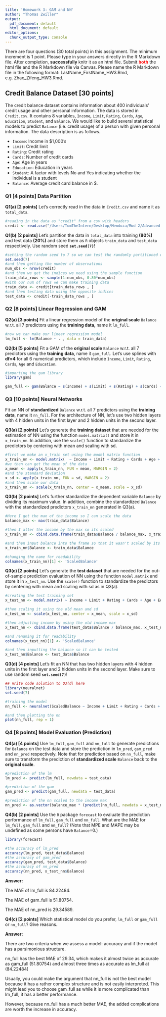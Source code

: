 ```yaml
---
title: 'Homework 3: GAM and NN'
author: "Thomas Zwiller"
output:
  pdf_document: default
  html_document: default
editor_options:
  chunk_output_type: console
---
```


There are four questions (30 total points) in this assignment. The minimum increment is 1 point. Please type in your answers directly in the R Markdown file. After completion, **successfully** knitr it as an html file. Submit <span style="color:red">**both**</span> the html file and the R Markdown file via Canvas. Please name the R Markdown file in the following format: LastName_FirstName_HW3.Rmd, e.g. Zhao_Zifeng_HW3.Rmd.


## Credit Balance Dataset [30 points]
The credit balance dataset contains information about 400 individuals' credit usage and other personal information. The data is stored in `Credit.csv`. It contains 8 variables, `Income`, `Limit`, `Rating`, `Cards`, `Age`, `Education`, `Student`, and `Balance`. We would like to build several statistical models to predict `Balance` (i.e. credit usage) of a person with given personal information. The data description is as follows.

+ `Income`: Income in $1,000's
+ `Limit`: Credit limit
+ `Rating`: Credit rating
+ `Cards`: Number of credit cards
+ `Age`: Age in years
+ `Education`: Education in years
+ `Student`: A factor with levels No and Yes indicating whether the individual is a student
+ `Balance`: Average credit card balance in $.


###  **Q1 [4 points]** Data Partition
**Q1(a) [2 points]**
Let's correctly read in the data in `Credit.csv` and name it as `total_data`. 
```r

#reading in the data as "credit" from a csv with headers
credit <- read.csv("/Users/TomTheIntern/Desktop/Mendoza/Mod 2/Advanced Stats/Homework 3/Credit.csv", header = TRUE)

```

**Q1(b) [2 points]**
Let's partition the data in `total_data` into training **(80%)** and test data **(20%)** and store them as `R` objects `train_data` and `test_data` respectively. Use random seed **`set.seed(7)`**!
```r
#setting the random seed to 7 so we can test the randomly partitioned data
set.seed(7)
#and then getting the number of observations
num_obs <- nrow(credit)
#and then we get the indices we need using the sample function
train_data_rows <- sample(1:num_obs, 0.80*num_obs)
#with our num of rows we can make training data
train_data <- credit[train_data_rows , ]
#and then testing data using the opposite indices
test_data <- credit[-train_data_rows , ]
```

### **Q2 [8 points]** Linear Regression and GAM
**Q2(a) [3 points]**
Fit a linear regression model of the **original scale** `Balance` w.r.t. all 7 predictors using the **training data**, name it `lm_full`.
```r
#now we can make our linear regression model
lm_full <- lm(Balance ~ . , data = train_data)

```

**Q2(b) [5 points]**
Fit a GAM of the **original scale** `Balance` w.r.t. all 7 predictors using the **training data**, name it `gam_full`. Let's use splines with **df=4** for all 6 numerical predictors, which include `Income`, `Limit`, `Rating`, `Cards`, `Age` and `Education`.
```r
#importing the gam library
library(gam)

gam_full <- gam(Balance ~ s(Income) + s(Limit) + s(Rating) + s(Cards) + s(Age)  + s(Education) + Student, data = train_data)

```

### **Q3 [10 points]** Neural Networks
Fit an NN of **standardized** `Balance` w.r.t. all 7 predictors using the **training data**, name it `nn_full`. For the architecture of NN, let's use two hidden layers with 4 hidden units in the first layer and 2 hidden units in the second layer.

**Q3(a) [2 points]**
Let's generate the **training dataset** that are needed for the estimation of NN using the function `model.matrix()` and store it in `x_train_nn`. In addition, use the `scale()` function to standardize the predictors by centering with mean and scaling with sd.
```r
#first we make an x_train set using the model matrix function
x_train_nn <- model.matrix(  ~ Income + Limit + Rating + Cards + Age + Education + Student, data = train_data, na.rm = TRUE)
#we then can get the mean of the data
x_mean <- apply(x_train_nn, FUN = mean, MARGIN = 2)
#and the standard deviation
x_sd <- apply(x_train_nn, FUN = sd, MARGIN = 2)
#and then scale our data
x_train_nn <- scale(x_train_nn, center = x_mean, scale = x_sd)
```

**Q3(b) [2 points]**
Let's further standardize the dependent variable `Balance` by dividing its maximum value. In addition, combine the standardized `Balance` with the standardized predictors `x_train_nn` generated in Q3(a). 
```r
#Here I get the max of the income so I can scale the data
balance_max <- max(train_data$Balance)

#then I alter the income by the max so its scaled
x_train_nn <- cbind.data.frame(train_data$Balance / balance_max, x_train_nn)

#and then input balance into the frame so that it wasn't scaled by its mean and sd
x_train_nn$Balance <- train_data$Balance

#changing the name for readability
colnames(x_train_nn)[1] <- 'ScaledBalance'

```

**Q3(c) [2 points]**
Let's generate the **test dataset** that are needed for the out-of-sample prediction evaluation of NN using the function `model.matrix` and store it in `x_test_nn`. Use the `scale()` function to standardize the predictors by centering with mean and scaling with sd as in Q3(a).
```r

#creating the test training set
x_test_nn <- model.matrix( ~ Income + Limit + Rating + Cards + Age + Education + Student, data = test_data, na.rm = TRUE)

#then scaling it using the old mean and sd
x_test_nn <- scale(x_test_nn, center = x_mean, scale = x_sd)

#then adjusting income by using the old income max
x_test_nn <- cbind.data.frame(test_data$Balance / balance_max, x_test_nn)

#and renaming it for readability
colnames(x_test_nn)[1] <- 'ScaledBalance'

#and then inputting the balance so it can be tested
x_test_nn$Balance <- test_data$Balance

```

**Q3(d) [4 points]**
Let's fit an NN that has two hidden layers with 4 hidden units in the first layer and 2 hidden units in the second layer. Make sure to use random seed **`set.seed(7)`**!
```r
## Write code solution to Q3(d) here
library(neuralnet)
set.seed(7)

#training the model
nn_full <- neuralnet(ScaledBalance ~ Income + Limit + Rating + Cards + Age + Education + StudentYes, data = x_train_nn, hidden = c(4,2))

#and then plotting the nn
plot(nn_full, rep = 1)
```


### **Q4 [8 points]** Model Evaluation (Prediction)
**Q4(a) [4 points]**
Use `lm_full`, `gam_full` and `nn_full` to generate predictions for `Balance` on the test data and store the prediction in `lm_pred`, `gam_pred` and `nn_pred` respectively. Note that for prediction based on `nn_full`, make sure to transform the prediction of **standardized scale** `Balance` back to the **original scale**.
```r
#prediction of the lm
lm_pred <- predict(lm_full, newdata = test_data)

#prediction of the gam 
gam_pred <- predict(gam_full, newdata = test_data)

#prediction of the nn scaled to the income max
nn_pred <- as.vector(balance_max * (predict(nn_full, newdata = x_test_nn)))

```

**Q4(b) [2 points]**
Use the `R` package `forecast` to evaluate the prediction performance of `lm_full`, `gam_full` and `nn_full`. What are the MAE for `lm_full`, `gam_full` and `nn_full`? (Note that MPE and MAPE may be undefined as some persons have `Balance`=0.)
```r
library(forecast)

#the accuracy of lm_pred
accuracy(lm_pred, test_data$Balance)
#the accuracy of gam_pred
accuracy(gam_pred, test_data$Balance)
#the accuracy of nn_pred
accuracy(nn_pred, x_test_nn$Balance)

```

**Answer:**

The MAE of lm_full is 84.22484.

The MAE of gam_full is 51.80754.

The MAE of nn_pred is 29.34589.

**Q4(c) [2 points]**
Which statistical model do you prefer, `lm_full` or `gam_full` or `nn_full`? Give reasons. 

**Answer:**

There are two criteria when we assess a model: accuracy and if the model has a parsimonious structure. 

nn_full has the best MAE of 29.34, which makes it almost twice as accurate as gam_full (51.80754) and almost three times as accurate as lm_full at (84.22484)

Usually, you could make the argument that nn_full is not the best model because it has a rather complex structure and is not easily interpreted. This might lead you to choose gam_full as while it is more complicated than lm_full, it has a better performance.

However, because nn_full has a much better MAE, the added complications are worth the increase in accuracy.



<br>
<br>
<br>